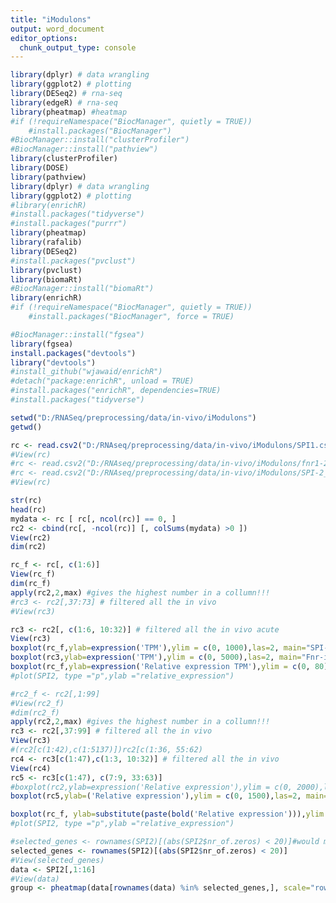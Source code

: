 ```yaml
---
title: "iModulons"
output: word_document
editor_options:
  chunk_output_type: console
---
```

```r
library(dplyr) # data wrangling
library(ggplot2) # plotting
library(DESeq2) # rna-seq
library(edgeR) # rna-seq
library(pheatmap) #heatmap
#if (!requireNamespace("BiocManager", quietly = TRUE))
    #install.packages("BiocManager")
#BiocManager::install("clusterProfiler")
#BiocManager::install("pathview")
library(clusterProfiler)
library(DOSE)
library(pathview)
library(dplyr) # data wrangling
library(ggplot2) # plotting
#library(enrichR)
#install.packages("tidyverse")
#install.packages("purrr")
library(pheatmap)
library(rafalib)
library(DESeq2)
#install.packages("pvclust")
library(pvclust)
library(biomaRt)
#BiocManager::install("biomaRt")
library(enrichR)
#if (!requireNamespace("BiocManager", quietly = TRUE))
    #install.packages("BiocManager", force = TRUE) 

#BiocManager::install("fgsea")
library(fgsea)
install.packages("devtools")
library("devtools")
#install_github("wjawaid/enrichR")
#detach("package:enrichR", unload = TRUE)
#install.packages("enrichR", dependencies=TRUE)
#install.packages("tidyverse")
```

```r
setwd("D:/RNASeq/preprocessing/data/in-vivo/iModulons")
getwd()

rc <- read.csv2("D:/RNAseq/preprocessing/data/in-vivo/iModulons/SPI1.csv", row.names=1, fill= TRUE)
#View(rc)
#rc <- read.csv2("D:/RNAseq/preprocessing/data/in-vivo/iModulons/fnr1-2_03-24_2023.csv", row.names=1, fill= TRUE)
#rc <- read.csv2("D:/RNAseq/preprocessing/data/in-vivo/iModulons/SPI-2_03-24-2023.csv", row.names=1, fill= TRUE)
#View(rc)

str(rc)
head(rc)
mydata <- rc [ rc[, ncol(rc)] == 0, ]
rc2 <- cbind(rc[, -ncol(rc)] [, colSums(mydata) >0 ])
View(rc2)
dim(rc2)
```

```r
rc_f <- rc[, c(1:6)]
View(rc_f)
dim(rc_f)
apply(rc2,2,max) #gives the highest number in a collumn!!!
#rc3 <- rc2[,37:73] # filtered all the in vivo
#View(rc3)

rc3 <- rc2[, c(1:6, 10:32)] # filtered all the in vivo acute
View(rc3)
boxplot(rc_f,ylab=expression('TPM'),ylim = c(0, 1000),las=2, main="SPI-1-imodulon",cex.lab=1, cex.axis=0.5)
boxplot(rc3,ylab=expression('TPM'),ylim = c(0, 5000),las=2, main="Fnr-iModulon", cex.lab=1, cex.axis=0.5)
boxplot(rc_f,ylab=expression('Relative expression TPM'),ylim = c(0, 80),las=2, main="SPI-2-iModulon", cex.lab=1, cex.axis=1.0)
#plot(SPI2, type ="p",ylab ="relative_expression")
```

```r
#rc2_f <- rc2[,1:99]
#View(rc2_f)
#dim(rc2_f)
apply(rc2,2,max) #gives the highest number in a collumn!!!
rc3 <- rc2[,37:99] # filtered all the in vivo
View(rc3)
#(rc2[c(1:42),c(1:5137)])rc2[c(1:36, 55:62)
rc4 <- rc3[c(1:47),c(1:3, 10:32)] # filtered all the in vivo
View(rc4)
rc5 <- rc3[c(1:47), c(7:9, 33:63)]
#boxplot(rc2,ylab=expression('Relative expression'),ylim = c(0, 2000),las=2, main="SPI-1-iModulon", cex.lab=1, cex.axis=0.5)
boxplot(rc5,ylab=('Relative expression'),ylim = c(0, 1500),las=2, main="SPI-1-iModulon", cex.lab=1, cex.axis=0.5) 

boxplot(rc_f, ylab=substitute(paste(bold('Relative expression'))),ylim = c(-5, 5),las=2.5, main="SPI-1-iModulon (49 genes)", cex.lab=1, cex.axis=0.75, frame = TRUE, col = c("#5AB6E7","#5AB6E7","#5AB6E7", "#E69F00", "#E69F00", "#E69F00"))
#plot(SPI2, type ="p",ylab ="relative_expression")
```

```r
#selected_genes <- rownames(SPI2)[(abs(SPI2$nr_of.zeros) < 20)]#would mean all the gene!
selected_genes <- rownames(SPI2)[(abs(SPI2$nr_of.zeros) < 20)]
#View(selected_genes)
data <- SPI2[,1:16] 
#View(data)
group <- pheatmap(data[rownames(data) %in% selected_genes,], scale="row" , color = colorRampPalette(c("blue4","white","firebrick"))(100), fontsize_row = 7, height = 1000, border_color=NA, cluster_cols=F, cutree_rows=2)
```
